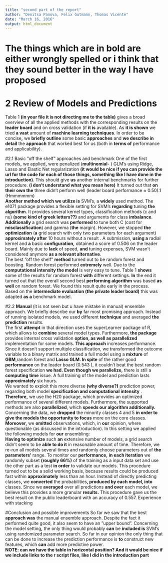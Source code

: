 ```yaml
---
title: "second part of the report"
author: "Denitsa Panova, Felix Gutmann, Thomas Vicente"
date: "March 16, 2016"
output: html_document
---
```

# The things which are in bold are either wrongly spelled or i think that they sound better in the way I have proposed

# 2 Review of Models and Predictions
Table 1 **(in your file it is not directing me to the table)** gives a broad overview of all the applied methods with the corresponding results on the **leader board** and on cross validation (if **it is** available). As **it is shown** we tried **a vast** amount of **machine learning techniques**. In order to be concise**,** we **briefly outline** some basic **approaches** and **we describe in detail** the **approach** that worked best for us (both in **terms of** performance and applicability).  

#2.1 Basic ”off the shelf” approaches and benchmark
One of the first models**,** we applied**,** were penalized (**multinomial**- ) GLM’s using Ridge, Lasso and Elastic Net regularization **(it would be nice if you can provide the url for the code for each of those things, something like I have done in the introduction)**. This should give **us** another internal benchmarks for further procedure. **(i don't understand what you mean here)** It turned out that **on their own the** three didn’t perform well (leader board performance ≈ 0.50).1 (Hmmmmmm)  
**Another method which we utilize is** SVM’s, a **widely** used method. The e1071 package provides a flexible setting for SVM’s **regarding** tuning **the algorithm**. It provides several kernel types**,** classification methods (c and nu) **(some kind of greek letters??)** and arguments for class **imbalance**. **Additionally** a grid search was **performed** to tune both C (cost for **misclassification**) and gamma (**the** margin). However, we stopped **the optimization** (**a** grid search with only two parameters for each argument) **approximately after** 10 hours without a result . A submission, **using a** radial kernel and **a** basic **configuration,** obtained a score of 0.506 on the leader board. Mainly due to **lack** of speed, **and** tuning expenses,  SVM wasn’t considered anymore **as a relevant alternative**.  
The best ”off the shelf” **method** turned out to be random forest and boosting. Random
forest performed **extremely** well. Due to the **computational intensity the model** is very easy to tune. Table 1 **shows** some of the results for random forest **with** different settings. **In** the end it turned out that the overall second best **performing algorithm** was based **as well** on random forest. We found this result quite early in the process. Based on the **intermediate evaluation (the private leader board)** this was adapted **as a** benchmark model.  

#2.2 **Manual** (it is not seen but u have mistake in manual) ensemble approach.
We briefly describe our **by** far most promising approach. Instead of running isolated
models, we used different **technique** and averaged **the prediction** results.  
The first **attempt** in that direction uses the superLearner package of R, which allows to **combine** several model types. Furthermore, **the package** provides internal cross validation **option, as well as parallelized ** implementation for some models. **This approach** increases performance. Since it doesn’t support multiple classification, we transformed the outcome variable to a binary matrix and trained a full model using a **mixture** of **GBM**,random forest and **Lasso GLM. In spite** of the rather good **performance** on the leader board (0.543
), it couldn’t beat the best random forest specification **we had.** **Even though we parallelize,** there is still a **computing time** issue. A full training of the model and prediction lasts **approximately** six hours.  
We wanted to exploit this more diverse **(why diverse?)** prediction power, regarding both model **specification and computational intensity** . **Therefore,** we use the H20 package, which provides an optimized performance of several different models. Furthermore, the supported methods are also **parallelized**, which **speeds our algorithm additionally.** Concerning the data, we **dropped** the minority classes 4 and 5 **in order to give the models the opportunity to focus** more on the core classes. **Moreover,** we **omitted** observations, which, in
**our** opinion, where questionable (as discussed in the introduction). In this setting we applied the following models for **our** ensembling:  
**Having to optimize** such **an** extensive number of models, a grid search didn’t seem to be
**able to do it** in reasonable amount of time. Therefore, we re-run all models several times and randomly choose parameters out of **the parameters'** range. To monitor our **performance,** **in each iteration** we randomly subset **(roughly 66%)** of the training as a input data set and use the other part as a test **in order** to validate our models. This procedure turned out to be a solid working basis, because results could be produced fast within **approximately** less than an hour. Instead of directly predicting classes**,** we **converted** the probabilities**, produced by each model, into** classes. Since we **averaged** over all predictions **and over** each model, we believe this provides a more granular **results.** This procedure gave us the best result on the public leaderboard with an accuracy of 0.557. Experience with stacking   

#Conclusion and possible improvements
So far we saw that the best **approach was** the manual ensemble approach. Despite the fact
it performed quite good, it also seem to have an ”upper bound”. Concerning the model setting**,** the only thing would probably **can** be **included is** SVM’s using randomized parameter search. So far in our opinion the only thing that can be done to increase the prediction performance is **to** construct new features, which **can** add more predictive power.  
**NOTE: can we have the table in horizontal position? And it would be nice if we include links to the r script files, like I did in the introduction part**

